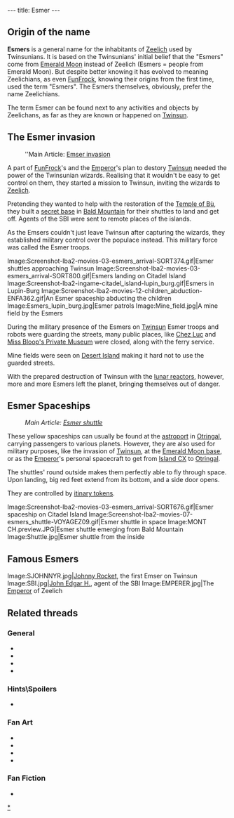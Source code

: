 ---
title: Esmer
---

{{Quote|
Quote=What's up with these Esmers? Couldn't they have stayed home?|
Character=[[Bob]]}}

==Origin of the name==
'''Esmers''' is a general name for the inhabitants of [[Zeelich]] used by Twinsunians. It is based on the Twinsunians' initial belief that the "Esmers" come from [[Emerald Moon]] instead of Zeelich (Esmers = people from Emerald Moon). But despite better knowing it has evolved to meaning Zeelichians, as even [[FunFrock]], knowing their origins from the first time, used the term "Esmers". The Esmers themselves, obviously, prefer the name Zeelichians.

The term Esmer can be found next to any activities and objects by Zeelichans, as far as they are known or happened on [[Twinsun]].

==The Esmer invasion==
:''Main Article: [[Emser invasion]]
A part of [[FunFrock]]'s and the [[Emperor]]'s plan to destory [[Twinsun]] needed the power of the Twinsunian wizards. Realising that it wouldn't be easy to get control on them, they started a mission to Twinsun, inviting the wizards to [[Zeelich]].

Pretending they wanted to help with the restoration of the [[Temple of Bù]], they built a [[Esmer base|secret base]] in [[Bald Mountain]] for their shuttles to land and get off. Agents of the SBI were sent to remote places of the islands.

As the Emsers couldn't just leave Twinsun after capturing the wizards, they established military control over the populace instead. This military force was called the Esmer troops.

<gallery>
Image:Screenshot-lba2-movies-03-esmers_arrival-SORT374.gif|Esmer shuttles approaching Twinsun
Image:Screenshot-lba2-movies-03-esmers_arrival-SORT800.gif|Esmers landing on Citadel Island
Image:Screenshot-lba2-ingame-citadel_island-lupin_burg.gif|Esmers in Lupin-Burg
Image:Screenshot-lba2-movies-12-children_abduction-ENFA362.gif|An Esmer spaceship abducting the children
Image:Esmers_lupin_burg.jpg|Esmer patrols
Image:Mine_field.jpg|A mine field by the Esmers
</gallery>

During the military presence of the Esmers on [[Twinsun]] Esmer troops and robots were guarding the streets, many public places, like [[Chez Luc]] and [[Miss Bloop's Private Museum]] were closed, along with the ferry service.

Mine fields were seen on [[Desert Island]] making it hard not to use the guarded streets.

With the prepared destruction of Twinsun with the [[Emerald Moon base|lunar reactors]], however, more and more Esmers left the planet, bringing themselves out of danger.

==Esmer Spaceships==

:''Main Article: [[Esmer shuttle]]''

These yellow spaceships can usually be found at the [[astroport]] in [[Otringal]], carrying passengers to various planets. However, they are also used for military purposes, like the invasion of [[Twinsun]], at the [[Emerald Moon base]], or as the [[Emperor]]'s personal spacecraft to get from [[Island CX]] to [[Otringal]].

The shuttles' round outside makes them perfectly able to fly through space. Upon landing, big red feet extend from its bottom, and a side door opens.

They are controlled by [[itinary token]]s.

<gallery>
Image:Screenshot-lba2-movies-03-esmers_arrival-SORT676.gif|Esmer spaceship on Citadel Island
Image:Screenshot-lba2-movies-07-esmers_shuttle-VOYAGEZ09.gif|Esmer shuttle in space
Image:MONT CH.preview.JPG|Esmer shuttle emerging from Bald Mountain
Image:Shuttle.jpg|Esmer shuttle from the inside
</gallery>

==Famous Esmers==

{{sectstub}}

<gallery>
Image:SJOHNNYR.jpg|[[Johnny Rocket]], the first Emser on Twinsun
Image:SBI.jpg|[[John Edgar H.]], agent of the SBI
Image:EMPERER.jpg|The [[Emperor]] of Zeelich
</gallery>

==Related threads==
===General===
* {{thread|id=4990|title= Your fave esmer charactar}}
* {{thread|id=5358|title= The Esmers invasion}}
* {{thread|id=5259|title=The Esmers}}
* {{thread|id=155|title=Twinsun - a happy jolly place? I THINK NOT}}

===Hints\Spoilers===
* {{thread|id=3842|title=The funniest hints ever, & more! (Could anybody tell some more)}}

===Fan Art===
* {{thread|id=650|title=Esmer Shuttle In 3D/movie}}
* {{thread|id=4788|title=Esmer Shuttle}}
* {{post|id=112171|title=Lba3}}
* {{thread|id=11891|title=Esmer drawing}}

===Fan Fiction===
* {{thread|id=5441|title=The Esmer Menace (In progress!)}}

[[Category:Zeelichian Species|*]]